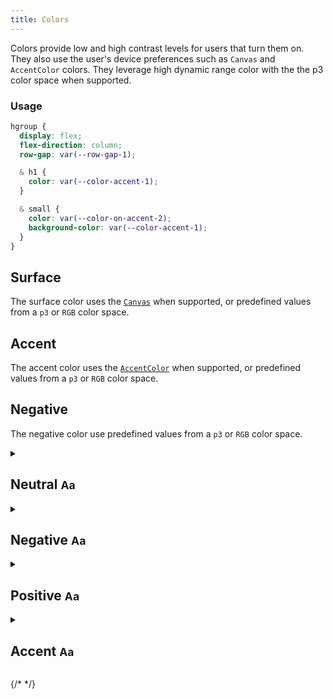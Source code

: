 ```yaml
---
title: Colors
---
```




Colors provide low and high contrast levels for users that turn them on. They also use the user's device preferences such as `Canvas` and `AccentColor` colors. They leverage high dynamic range color with the the p3 color space when supported.

### Usage

```css "var(--color-surface-1)" "var(--color-on-surface-1)" "var(--color-on-surface-2)"
hgroup {
  display: flex;
  flex-direction: column;
  row-gap: var(--row-gap-1);

  & h1 {
    color: var(--color-accent-1);
  }

  & small {
    color: var(--color-on-accent-2);
    background-color: var(--color-accent-1);
  }
}
```

<Colors>

  ## Surface

  The surface color uses the [`Canvas`](https://developer.mozilla.org/en-US/docs/Web/CSS/system-color#mark) when supported, or predefined values from a `p3` or `RGB` color space.

  <ColorSurface />

  ## Accent

  The accent color uses the [`AccentColor`](https://developer.mozilla.org/en-US/docs/Web/CSS/system-color#mark) when supported, or predefined values from a `p3` or `RGB` color space.

  <ColorAccent />

  ## Negative

  The negative color use predefined values from a `p3` or `RGB` color space.

  <ColorNegative />

</Colors>

<details>
  <summary>
    <h2>
      Neutral
      <span class="palette">
        <span class="neutral-1">
          <small>
            A<span>a</span>
          </small>
        </span>
        <span class="neutral-2"></span>
        <span class="neutral-3"></span>
        <span class="neutral-4"></span>
        <span class="neutral-5"></span>
      </span>
    </h2>
  </summary>
  <p class="neutral-1">--color-neutral-1</p>
  <p class="neutral-2">--color-neutral-2</p>
  <p class="neutral-3">--color-neutral-3</p>
  <p class="neutral-4">--color-neutral-4</p>
  <p class="neutral-5">--color-neutral-5</p>
</details>

<details>
  <summary>
    <h2>
      Negative
      <span class="palette">
        <span class="negative-1">
          <small>
            A<span>a</span>
          </small>
        </span>
        <span class="negative-2"></span>
        <span class="negative-3"></span>
        <span class="negative-4"></span>
        <span class="negative-5"></span>
      </span>
    </h2>
  </summary>
  <p class="negative-1">--color-negative-1</p>
  <p class="negative-2">--color-negative-2</p>
  <p class="negative-3">--color-negative-3</p>
  <p class="negative-4">--color-negative-4</p>
  <p class="negative-5">--color-negative-5</p>
</details>

<details>
  <summary>
    <h2>
      Positive
      <span class="palette">
        <span class="positive-1">
          <small>
            A<span>a</span>
          </small>
        </span>
        <span class="positive-2"></span>
        <span class="positive-3"></span>
        <span class="positive-4"></span>
        <span class="positive-5"></span>
      </span>
    </h2>
  </summary>
  <p class="positive-1">--color-positive-1</p>
  <p class="positive-2">--color-positive-2</p>
  <p class="positive-3">--color-positive-3</p>
  <p class="positive-4">--color-positive-4</p>
  <p class="positive-5">--color-positive-5</p>
</details>

<details>
  <summary>
    <h2>
      Accent
      <span class="palette">
        <span class="accent-1">
          <small>
            A<span>a</span>
          </small>
        </span>
        <span class="accent-2"></span>
        <span class="accent-3"></span>
        <span class="accent-4"></span>
        <span class="accent-5"></span>
      </span>
    </h2>
  </summary>
  <p class="accent-1">--color-accent-1</p>
  <p class="accent-2">--color-accent-2</p>
  <p class="accent-3">--color-accent-3</p>
  <p class="accent-4">--color-accent-4</p>
  <p class="accent-5">--color-accent-5</p>
</details>

{/* <style>
.page-colors {
  & p {
    --color-border: color-mix(
      in oklab,
      var(--color),
      15% CanvasText
    );

    display: flex;
    align-items: center;
    column-gap: var(--column-gap-1);
    padding-block: calc(0.5 * var(--space-block-1));
  }

  & p::before {
    content: '';
    height: var(--line-height-1);
    aspect-ratio: var(--aspect-ratio-square);
    background-color: var(--color);
    border-radius: var(--border-radius-2);
    border: var(--border-width-1) solid var(--color-border);
  }

  & details > p:not(:last-child) {
    border-block-end: var(--border-width-1) solid var(--color-surface-2);
  }
}


  .neutral-1 {
    --color: var(--color-neutral-1);
  }

  .neutral-2 {
    --color: var(--color-neutral-2);
  }

  .neutral-3 {
    --color: var(--color-neutral-3);
  }

  .neutral-4 {
    --color: var(--color-neutral-4);
  }

  .neutral-5 {
    --color: var(--color-neutral-5);
  }


  .positive-1 {
    --color: var(--color-positive-1);
  }

  .positive-2 {
    --color: var(--color-positive-2);
  }

  .positive-3 {
    --color: var(--color-positive-3);
  }

  .positive-4 {
    --color: var(--color-positive-4);
  }

  .positive-5 {
    --color: var(--color-positive-5);
  }


  .negative-1 {
    --color: var(--color-negative-1);
  }

  .negative-2 {
    --color: var(--color-negative-2);
  }

  .negative-3 {
    --color: var(--color-negative-3);
  }

  .negative-4 {
    --color: var(--color-negative-4);
  }

  .negative-5 {
    --color: var(--color-negative-5);
  }


  .accent-1 {
    --color: var(--color-accent-1);
  }

  .accent-2 {
    --color: var(--color-accent-2);
  }

  .accent-3 {
    --color: var(--color-accent-3);
  }

  .accent-4 {
    --color: var(--color-accent-4);
  }

  .accent-5 {
    --color: var(--color-accent-5);
  }

</style> */}
